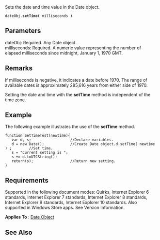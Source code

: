 Sets the date and time value in the Date object.

 dateObj.'''setTime(''' milliseconds ''')'''

==Parameters==
; dateObj: Required. Any Date object.
; milliseconds: Required. A numeric value representing the number of elapsed milliseconds since midnight, January 1, 1970 GMT.

==Remarks==
If milliseconds is negative, it indicates a date before 1970. The range of available dates is approximately 285,616 years from either side of 1970.

Setting the date and time with the '''setTime''' method is independent of the time zone.


==Example==
The following example illustrates the use of the '''setTime''' method.

 function SetTimeTest(newtime){
    var d, s;                  //Declare variables.
    d = new Date();            //Create Date object.d.setTime( newtime ) ;        //Set time.
    s = "Current setting is ";
    s += d.toUTCString();
    return(s);                 //Return new setting.
 }

==Requirements==
Supported in the following document modes: Quirks, Internet Explorer 6 standards, Internet Explorer 7 standards, Internet Explorer 8 standards, Internet Explorer 9 standards, Internet Explorer 10 standards. Also supported in Windows Store apps. See Version Information.

'''Applies To''' : [[Date|Date Object]]


==See Also==

              
